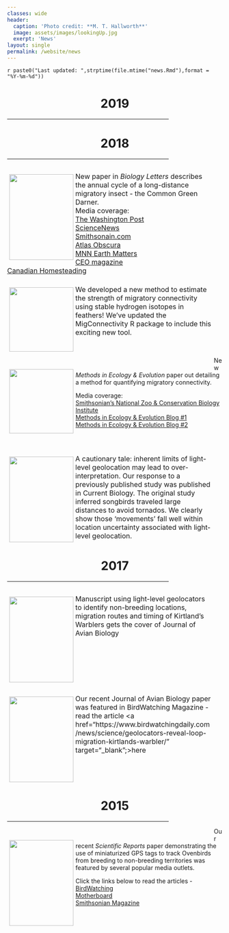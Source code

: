 ```yaml
---
classes: wide
header:
  caption: 'Photo credit: **M. T. Hallworth**'
  image: assets/images/lookingUp.jpg
  exerpt: 'News'
layout: single
permalink: /website/news
---
```

`r paste0("Last updated: ",strptime(file.mtime("news.Rmd"),format = "%Y-%m-%d"))`

<div style="text-align:center">
<h1> 2019 </h1>
<hr width="75%">
</div>

<div style="text-align:center">
<h1> 2018 </h1>
<hr width="75%">
</div>

<p style="float: left; font-size: 12pt; text-align: left; width: 95%; margin-right: 1%; margin-bottom: 0.5em">
<img src="../assets/images/bioletters2018.jpeg" style="float: left; padding: 1%; border: 1%; height: 200px; width: 150px">
New paper in <i>Biology Letters</i> describes the annual cycle of a long-distance migratory insect - the Common Green Darner.<br>
Media coverage:<br>
<a href="https://www.washingtonpost.com/science/2018/12/21/theres-huge-hidden-migration-america-dragonflies/?noredirect=on&utm_term=.a50553f19b15" target="_blank">The Washington Post</a><br>
<a href="https://www.sciencenews.org/article/green-darner-dragonflies-migrate-bit-monarch-butterflies" target="_blank">ScienceNews</a><br>
<a href="https://www.smithsonianmag.com/smart-news/dragonfly-undertakes-epic-multi-generational-migration-each-year-180971190/" target="blank">Smithsonain.com</a><br>
<a href="https://www.atlasobscura.com/articles/do-dragonflies-migrate" target="_blank">Atlas Obscura</a><br>
<a href="https://www.mnn.com/earth-matters/animals/blogs/it-takes-this-dragonfly-three-generations-to-complete-annual-migration" target="_blank">MNN Earth Matters</a><br>
<a href="https://news.theceomagazine.com/news/scientists-have-discovered-green-darner-dragonflies-take-three-generations-to-complete-migration/" target="_blank">CEO magazine</a><br>
<a href="https://canadianhomesteading.ca/science/dragonflys-migration-is-no-mystery-for-scientists-anymore/7915" target="blank">Canadian Homesteading</a><br>
</p>
<p style="clear: both;">

<p style="float: left; font-size: 12pt; text-align: left; width: 95%; margin-right: 1%; margin-bottom: 0.5em">
<img src="../assets/images/ecography_2018.JPG" style="float: left; padding: 1%; border: 1%; height: 150px; width: 150px">
We developed a new method to estimate the strength of migratory connectivity using stable hydrogen isotopes in feathers! We've updated the MigConnectivity R package to include this exciting new tool.
</p>
<p style="clear: both;">

<p style="float: left; font-size: 12pt; text-align: left; width: 95%; margin-right: 1%; margin-bottom: 0.5em">
<img src="../assets/images/OVENmove.jpg" style="float: left; padding: 1%; border: 1%; height: 150px; width: 150px">
New <i>Methods in Ecology & Evolution</i> paper out detailing a method for quantifying migratory connectivity. 

Media coverage:<br>
<a href="https://nationalzoo.si.edu/migratory-birds/news/smithsonian-scientists-develop-free-tool-improve-understanding-migratory" target="_blank">Smithsonian's National Zoo & Conservation Biology Institute</a><br>
<a href="https://methodsblog.wordpress.com/2017/11/21/strength-of-migratory-connectivity/" target="_blank">Methods in Ecology & Evolution Blog #1</a><br>
<a href="https://methodsblog.wordpress.com/2017/11/09/migratory-connectivity/" target="_blank">Methods in Ecology & Evolution Blog #2</a><br>
</p>
<br>
<p style="clear: both;">

<p style="float: left; font-size: 12pt; text-align: left; width: 95%; margin-right: 1%; margin-bottom: 0.5em">
<img src="../assets/images/lisovski_2018.jpg" style="float: left; padding: 1%; border: 1%; height: 200px; width: 150px">
A cautionary tale: inherent limits of light-level geolocation may lead to over-interpretation. Our response  to a previously published study was published in Current Biology. The original study inferred songbirds traveled large distances to avoid tornados. We clearly show those 'movements' fall well within location uncertainty associated with light-level geolocation.
</p>
<p style="clear: both;">

<div style="text-align:center">
<h1> 2017 </h1>
<hr width="75%">
</div>

<p style="float: left; font-size: 12pt; text-align: left; width: 95%; margin-right: 1%; margin-bottom: 0.5em"><img src="../assets/images/jab-kirtlands-cover.jpg" style="float: left; padding: 1%; border: 1%; height: 200px; width: 150px">
Manuscript using light-level geolocators to identify non-breeding locations, migration routes and timing of Kirtland's Warblers gets the cover of Journal of Avian Biology
</p>
<br>
<p style="clear: both;">

<p style="float: left; font-size: 12pt; text-align: left; width: 95%; margin-right: 1%; margin-bottom: 0.5em">
<img src="../assets/images/birdwatching_2017.jpg" style="float: left; padding: 1%; border: 1%; height: 200px; width: 150px">
Our recent Journal of Avian Biology paper was featured in BirdWatching Magazine - read the article <a href="https://www.birdwatchingdaily.com/news/science/geolocators-reveal-loop-migration-kirtlands-warbler/" target="_blank";>here</a>
</p>
<br>
<p style="clear: both;">

<div style="text-align:center">
<h1> 2015 </h1>
<hr width="75%">
</div>

<p style="float: left; font-size: 12pt; text-align: left; width: 95%; margin-right: 1%; margin-bottom: 0.5em">
<img src="../assets/images/birdwatching_2015.jpg" style="float: left; padding: 1%; border: 1%; height: 200px; width: 150px">
Our recent <i>Scientific Reports</i> paper demonstrating the use of miniaturized GPS tags to track Ovenbirds from breeding to non-breeding territories was featured by several popular media outlets.

Click the links below to read the articles -<br>
<a href="http://www.birdwatchingdaily.com/blog/2015/08/12/tiny-gps-tags-are-huge-for-the-study-of-small-birds/" target="_blank">BirdWatching</a><br>
<a href="http://motherboard.vice.com/read/tracking-tiny-birds-using-tiny-gps-backpacks" target="_blank">Motherboard</a><br>
<a href="http://www.smithsonianmag.com/smithsonian-institution/hottest-new-accessory-songbirds-tiny-gps-enabled-backpacks-180955625/" target="_blank">Smithsonian Magazine</a>
</p>
<br>
<p style="clear: both;">